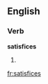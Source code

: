 
==English==

===Verb===
'''satisfices'''

# {{third-person singular of|[[satisfice]]}}

[[fr:satisfices]]